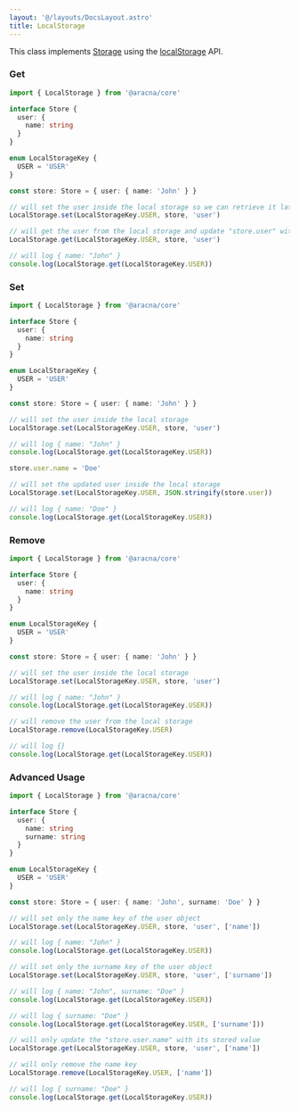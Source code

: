 ```yaml
---
layout: '@/layouts/DocsLayout.astro'
title: LocalStorage
---
```


This class implements [Storage](/docs/core/modules/storage) using the [localStorage](https://developer.mozilla.org/en-US/docs/Web/API/Window/localStorage) API.

### Get

```ts
import { LocalStorage } from '@aracna/core'

interface Store {
  user: {
    name: string
  }
}

enum LocalStorageKey {
  USER = 'USER'
}

const store: Store = { user: { name: 'John' } }

// will set the user inside the local storage so we can retrieve it later
LocalStorage.set(LocalStorageKey.USER, store, 'user')

// will get the user from the local storage and update "store.user" with its value
LocalStorage.get(LocalStorageKey.USER, store, 'user')

// will log { name: "John" }
console.log(LocalStorage.get(LocalStorageKey.USER))
```

### Set

```ts
import { LocalStorage } from '@aracna/core'

interface Store {
  user: {
    name: string
  }
}

enum LocalStorageKey {
  USER = 'USER'
}

const store: Store = { user: { name: 'John' } }

// will set the user inside the local storage
LocalStorage.set(LocalStorageKey.USER, store, 'user')

// will log { name: "John" }
console.log(LocalStorage.get(LocalStorageKey.USER))

store.user.name = 'Doe'

// will set the updated user inside the local storage
LocalStorage.set(LocalStorageKey.USER, JSON.stringify(store.user))

// will log { name: "Doe" }
console.log(LocalStorage.get(LocalStorageKey.USER))
```

### Remove

```ts
import { LocalStorage } from '@aracna/core'

interface Store {
  user: {
    name: string
  }
}

enum LocalStorageKey {
  USER = 'USER'
}

const store: Store = { user: { name: 'John' } }

// will set the user inside the local storage
LocalStorage.set(LocalStorageKey.USER, store, 'user')

// will log { name: "John" }
console.log(LocalStorage.get(LocalStorageKey.USER))

// will remove the user from the local storage
LocalStorage.remove(LocalStorageKey.USER)

// will log {}
console.log(LocalStorage.get(LocalStorageKey.USER))
```

### Advanced Usage

```ts
import { LocalStorage } from '@aracna/core'

interface Store {
  user: {
    name: string
    surname: string
  }
}

enum LocalStorageKey {
  USER = 'USER'
}

const store: Store = { user: { name: 'John', surname: 'Doe' } }

// will set only the name key of the user object
LocalStorage.set(LocalStorageKey.USER, store, 'user', ['name'])

// will log { name: "John" }
console.log(LocalStorage.get(LocalStorageKey.USER))

// will set only the surname key of the user object
LocalStorage.set(LocalStorageKey.USER, store, 'user', ['surname'])

// will log { name: "John", surname: "Doe" }
console.log(LocalStorage.get(LocalStorageKey.USER))

// will log { surname: "Doe" }
console.log(LocalStorage.get(LocalStorageKey.USER, ['surname']))

// will only update the "store.user.name" with its stored value
LocalStorage.get(LocalStorageKey.USER, store, 'user', ['name'])

// will only remove the name key
LocalStorage.remove(LocalStorageKey.USER, ['name'])

// will log { surname: "Doe" }
console.log(LocalStorage.get(LocalStorageKey.USER))
```
